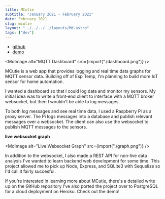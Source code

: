 ```yaml
---
title: MCutie
subtitle: "January 2021 - February 2021"
date: February 2021
slug: mcutie
layout: "../../../../layouts/Md.astro"
tags: ["dev"]
---
```



- [github](https://github.com/ec965/MCutie/)
- [demo](https://m-cutie.herokuapp.com/)

<MdImage alt="MQTT Dashboard" src={import("./dashboard.png")} />

MCutie is a web app that provides logging and real time data graphs for MQTT
sensor data. Building off of Esp Temp, I'm planning to build more IoT sensor for
home automation.

I wanted a dashboard so that I could log data and monitor my sensors. My initial
idea was to write a front-end client to interface with a MQTT broker websocket,
but then I wouldn't be able to log messages.

To both log messages and see real time data, I used a Raspberry Pi as a proxy
server. The Pi logs messages into a database and publish relevant messages over
a websocket. The client can also use the websocket to publish MQTT messages to
the sensors.

**live websocket graph**

<MdImage alt="Live Websocket Graph" src={import("./graph.png")} />

In addition to the websocket, I also made a REST API for non-live data analysis
I've wanted to learn backend web development for some time. This project allowed
me to pick up Node, Express, and SQLite3 with Sequelize so I'd call it fairly
succesful.

If you're interested in learning more about MCutie, there's a detailed write up
on the GitHub repository I've also ported the project over to PostgreSQL for a
cloud deployment on Heroku. Check out the demo!
